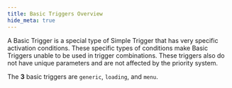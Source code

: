 ```yaml
---
title: Basic Triggers Overview
hide_meta: true
---
```


A Basic Trigger is a special type of Simple Trigger that has very specific activation conditions. These specific types
of conditions make Basic Triggers unable to be used in trigger combinations. These triggers also do not have unique
parameters and are not affected by the priority system.

The **3** basic triggers are `generic`, `loading`, and `menu`.